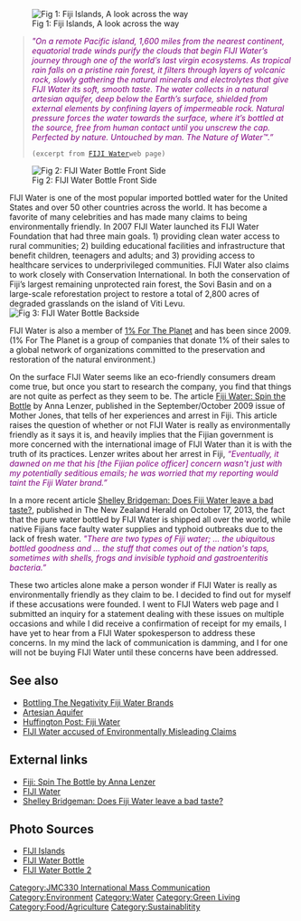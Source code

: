 [[Image:Fiji_Islands.jpg|thumb|Fig 1: Fiji Islands, A look across the way]] 
<blockquote>

<font color="purple">''"On a remote Pacific island, 1,600 miles from the nearest continent, equatorial trade winds purify the clouds that begin FIJI Water’s journey through one of the world’s last virgin ecosystems. As tropical rain falls on a pristine rain forest, it filters through layers of volcanic rock, slowly gathering the natural minerals and electrolytes that give FIJI Water its soft, smooth taste. The water collects in a natural artesian aquifer, deep below the Earth’s surface, shielded from external elements by confining layers of impermeable rock. Natural pressure forces the water towards the surface, where it’s bottled at the source, free from human contact until you unscrew the cap. Perfected by nature. Untouched by man. The Nature of Water™.”''</font>
 (excerpt from [http://www.fijiwater.com/company/ FIJI Water]web page)
</blockquote>


[[Image:FIJI Water bottle.jpg|thumb|Fig 2: FIJI Water Bottle Front Side]]

FIJI Water is one of the most popular imported bottled water for the United States and over 50 other countries across the world.  It has become a favorite of many celebrities and has made many claims to being environmentally friendly.  In 2007 FIJI Water launched its FIJI Water Foundation that had three main goals.  1) providing clean water access to rural communities; 2) building educational facilities and infrastructure that benefit children, teenagers and adults; and 3) providing access to healthcare services to underprivileged communities.  
FIJI Water also claims to work closely with Conservation International.  In both the conservation of Fiji’s largest remaining unprotected rain forest, the Sovi Basin and on a large-scale reforestation project to restore a total of 2,800 acres of degraded grasslands on the island of Viti Levu.
[[Image:Fiji_Water_bottle_2.jpg|thumb|Fig 3: FIJI Water Bottle Backside]]

FIJI Water is also a member of [http://onepercentfortheplanet.org/ 1% For The Planet] and has been since 2009. (1% For The Planet is a group of companies that donate 1% of their sales to a global network of organizations committed to the preservation and restoration of the natural environment.)

On the surface FIJI Water seems like an eco-friendly consumers dream come true, but once you start to research the company, you find that things are not quite as perfect as they seem to be.  The article [http://www.motherjones.com/politics/2009/09/fiji-spin-bottle Fiji Water: Spin the Bottle] by Anna Lenzer, published in the September/October 2009 issue of Mother Jones, that tells of her experiences and arrest in Fiji. This article raises the question of whether or not FIJI Water is really as environmentally friendly as it says it is, and heavily implies that the Fijian government is more concerned with the international image of FIJI Water than it is with the truth of its practices. Lenzer writes about her arrest in Fiji, <font color="purple">''“Eventually, it dawned on me that his [the Fijian police officer] concern wasn't just with my potentially seditious emails; he was worried that my reporting would taint the Fiji Water brand.”''</font>
  
In a more recent article [http://www.nzherald.co.nz/lifestyle/news/article.cfm?c_id=6&objectid=11141583 Shelley Bridgeman: Does Fiji Water leave a bad taste?], published in The New Zealand Herald on October 17, 2013, the fact that the pure water bottled by FIJI Water is shipped all over the world, while native Fijians face faulty water supplies and typhoid outbreaks due to the lack of fresh water. <font color="Purple">''"There are two types of Fiji water; ... the ubiquitous bottled goodness and ... the stuff that comes out of the nation's taps, sometimes with shells, frogs and invisible typhoid and gastroenteritis bacteria.”''</font>

These two articles alone make a person wonder if FIJI Water is really as environmentally friendly as they claim to be.  I decided to find out for myself if these accusations were founded.  I went to FIJI Waters web page and I submitted an inquiry for a statement dealing with these issues on multiple occasions and while I did receive a confirmation of receipt for my emails, I have yet to hear from a FIJI Water spokesperson to address these concerns.  In my mind the lack of communication is damming, and I for one will not be buying FIJI Water until these concerns have been addressed.



== See also ==

* [http://thepublicdiplomat.com/2013/12/02/bottling-the-negativity-fiji-water-brands-fiji/ Bottling The Negativity Fiji Water Brands] 
* [http://en.wikipedia.org/wiki/Artesian_aquifer Artesian Aquifer]
* [http://www.huffingtonpost.com/tag/fiji-water Huffington Post: Fiji Water]
* [http://www.telegraph.co.uk/earth/earthnews/8585182/Fiji-Water-accused-of-environmentally-misleading-claims.html FIJI Water accused of Environmentally Misleading Claims]


== External links ==

* [http://www.motherjones.com/politics/2009/09/fiji-spin-bottle Fiji: Spin The Bottle by Anna Lenzer]
* [http://www.fijiwater.com/company/ FIJI Water]
* [http://www.nzherald.co.nz/lifestyle/news/article.cfm?c_id=6&objectid=11141583 Shelley Bridgeman: Does Fiji Water leave a bad taste?] 

==Photo Sources==

* [http://www.everystockphoto.com/photo.php?imageId=8541175 FIJI Islands]
* [http://www.everystockphoto.com/photo.php?imageId=2486040&searchId=51757762fe59454b9e0180a26b20d83d&npos=13 FIJI Water Bottle]
* [http://www.everystockphoto.com/photo.php?imageId=11221570 FIJI Water Bottle 2]

{{stub}}

[[Category:JMC330 International Mass Communication]]
[[Category:Environment]]
[[Category:Water]]
[[Category:Green Living]]
[[Category:Food/Agriculture]]
[[Category:Sustainablitity]]
